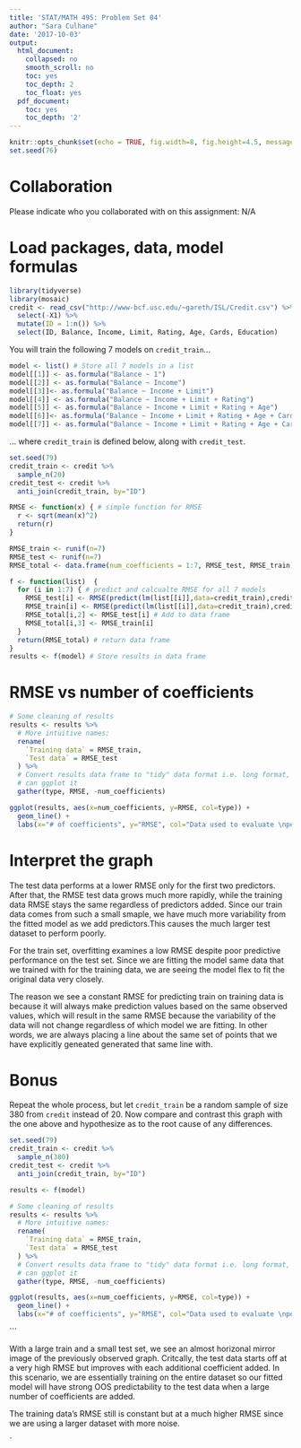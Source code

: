 ```yaml
---
title: 'STAT/MATH 495: Problem Set 04'
author: "Sara Culhane"
date: '2017-10-03'
output:
  html_document:
    collapsed: no
    smooth_scroll: no
    toc: yes
    toc_depth: 2
    toc_float: yes
  pdf_document:
    toc: yes
    toc_depth: '2'
---
```


```r
knitr::opts_chunk$set(echo = TRUE, fig.width=8, fig.height=4.5, message=FALSE)
set.seed(76)
```

# Collaboration

Please indicate who you collaborated with on this assignment: N/A


# Load packages, data, model formulas

```r
library(tidyverse)
library(mosaic)
credit <- read_csv("http://www-bcf.usc.edu/~gareth/ISL/Credit.csv") %>%
  select(-X1) %>%
  mutate(ID = 1:n()) %>% 
  select(ID, Balance, Income, Limit, Rating, Age, Cards, Education)
```

You will train the following 7 models on `credit_train`...

```r
model <- list() # Store all 7 models in a list
model[[1]] <- as.formula("Balance ~ 1")
model[[2]] <- as.formula("Balance ~ Income")
model[[3]]<- as.formula("Balance ~ Income + Limit")
model[[4]] <- as.formula("Balance ~ Income + Limit + Rating")
model[[5]] <- as.formula("Balance ~ Income + Limit + Rating + Age")
model[[6]]<- as.formula("Balance ~ Income + Limit + Rating + Age + Cards")
model[[7]] <- as.formula("Balance ~ Income + Limit + Rating + Age + Cards + Education")
```

... where `credit_train` is defined below, along with `credit_test`.

```r
set.seed(79)
credit_train <- credit %>% 
  sample_n(20)
credit_test <- credit %>% 
  anti_join(credit_train, by="ID")
```


```r
RMSE <- function(x) { # simple function for RMSE
  r <- sqrt(mean(x)^2)
  return(r)
}
```

```r
RMSE_train <- runif(n=7)
RMSE_test <- runif(n=7)
RMSE_total <- data.frame(num_coefficients = 1:7, RMSE_test, RMSE_train) # Create data frame to store values since we can only return 1 in a function

f <- function(list)  {
  for (i in 1:7) { # predict and calcualte RMSE for all 7 models
    RMSE_test[i] <- RMSE(predict(lm(list[[i]],data=credit_train),credit_test)) # Store test RMSE
    RMSE_train[i] <- RMSE(predict(lm(list[[i]],data=credit_train),credit_train)) # Store train RMSE 
    RMSE_total[i,2] <- RMSE_test[i] # Add to data frame
    RMSE_total[i,3] <- RMSE_train[i]
  }
  return(RMSE_total) # return data frame
}
results <- f(model) # Store results in data frame


```



# RMSE vs number of coefficients







```r

# Some cleaning of results
results <- results %>% 
  # More intuitive names:
  rename(
    `Training data` = RMSE_train,
    `Test data` = RMSE_test
  ) %>% 
  # Convert results data frame to "tidy" data format i.e. long format, so that we
  # can ggplot it
  gather(type, RMSE, -num_coefficients)

ggplot(results, aes(x=num_coefficients, y=RMSE, col=type)) +
  geom_line() + 
  labs(x="# of coefficients", y="RMSE", col="Data used to evaluate \nperformance of fitted model")
```


# Interpret the graph

The test data performs at a lower RMSE only for the first two predictors.  After that, the RMSE test data grows much more rapidly, while the training data RMSE stays the same regardless of predictors added. Since our train data comes from such a small smaple, we have much more variability from the fitted model as we add predictors.This causes the much larger test dataset to perform poorly.

For the train set, overfitting examines a low RMSE despite poor predictive performance on the test set. Since we are fitting the model same data that we trained with for the training data, we are seeing the model flex to fit the original data very closely.

The reason we see a constant RMSE for predicting train on training data is because it will always make prediction values based on the same observed values, which will result in the same RMSE because the variability of the data will not change regardless of which model we are fitting. In other words, we are always placing a line about the same set of points that we have explicitly geneated generated that same line with.



# Bonus

Repeat the whole process, but let `credit_train` be a random sample of size 380
from `credit` instead of 20. Now compare and contrast this graph with the
one above and hypothesize as to the root cause of any differences.

```r
set.seed(79)
credit_train <- credit %>% 
  sample_n(380)
credit_test <- credit %>% 
  anti_join(credit_train, by="ID")
```

```r
results <- f(model)
```


```r
# Some cleaning of results
results <- results %>% 
  # More intuitive names:
  rename(
    `Training data` = RMSE_train,
    `Test data` = RMSE_test
  ) %>% 
  # Convert results data frame to "tidy" data format i.e. long format, so that we
  # can ggplot it
  gather(type, RMSE, -num_coefficients)

ggplot(results, aes(x=num_coefficients, y=RMSE, col=type)) +
  geom_line() + 
  labs(x="# of coefficients", y="RMSE", col="Data used to evaluate \nperformance of fitted model")
```
```

With a large train and a small test set, we see an almost horizonal mirror image of the previously observed graph.  Critcally, the test data starts off at a very high RMSE but improves with each additional coefficient added.  In this scenario, we are essentially training on the entire dataset so our fitted model will have strong OOS predictability to the test data when a large number of coefficients are added.  

The training data's RMSE still is constant but at a much higher RMSE since we are using a larger dataset with more noise.



`

